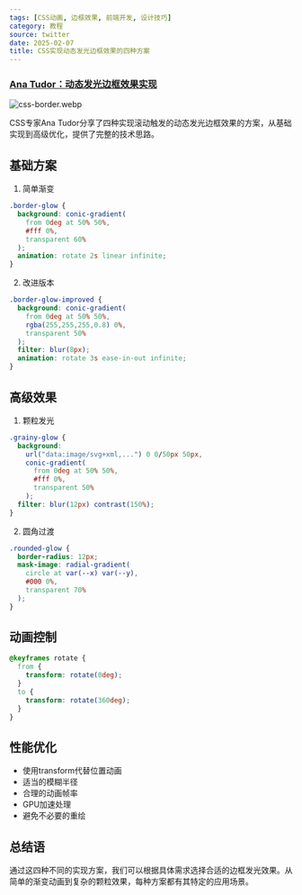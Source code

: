 ```yaml
---
tags: [CSS动画, 边框效果, 前端开发, 设计技巧]
category: 教程
source: twitter
date: 2025-02-07
title: CSS实现动态发光边框效果的四种方案
---
```


### [Ana Tudor：动态发光边框效果实现](https://twitter-thread.com/t/1879622563791507785)

![css-border.webp](https://img.mengpeng.tech/i/2025/02/07/67a5f58c74d33.webp)

CSS专家Ana Tudor分享了四种实现滚动触发的动态发光边框效果的方案，从基础实现到高级优化，提供了完整的技术思路。

## 基础方案

1. 简单渐变
```css
.border-glow {
  background: conic-gradient(
    from 0deg at 50% 50%,
    #fff 0%,
    transparent 60%
  );
  animation: rotate 2s linear infinite;
}
```

2. 改进版本
```css
.border-glow-improved {
  background: conic-gradient(
    from 0deg at 50% 50%,
    rgba(255,255,255,0.8) 0%,
    transparent 50%
  );
  filter: blur(8px);
  animation: rotate 3s ease-in-out infinite;
}
```

## 高级效果

1. 颗粒发光
```css
.grainy-glow {
  background: 
    url("data:image/svg+xml,...") 0 0/50px 50px,
    conic-gradient(
      from 0deg at 50% 50%,
      #fff 0%,
      transparent 50%
    );
  filter: blur(12px) contrast(150%);
}
```

2. 圆角过渡
```css
.rounded-glow {
  border-radius: 12px;
  mask-image: radial-gradient(
    circle at var(--x) var(--y),
    #000 0%,
    transparent 70%
  );
}
```

## 动画控制

```css
@keyframes rotate {
  from {
    transform: rotate(0deg);
  }
  to {
    transform: rotate(360deg);
  }
}
```

## 性能优化

- 使用transform代替位置动画
- 适当的模糊半径
- 合理的动画帧率
- GPU加速处理
- 避免不必要的重绘

## 总结语

通过这四种不同的实现方案，我们可以根据具体需求选择合适的边框发光效果。从简单的渐变动画到复杂的颗粒效果，每种方案都有其特定的应用场景。 